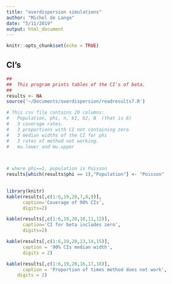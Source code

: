 ```yaml
---
title: "overdispersion simulations"
author: "Michel de Lange"
date: "5/11/2019"
output: html_document
---
```


```r
knitr::opts_chunk$set(echo = TRUE)
```

## CI's



```r
##
##  This program prints tables of the CI's of beta.
##
results <- NA
source('~/Documents/overdispersion/readresults7.R')

# This csv file contains 20 columns:
#   Population, phi, n, b1, b2, N  (that is 6)
#   3 coverage rates.  
#   3 proportions with CI not containing zero
#   3 median widths of the CI for phi
#   3 rates of method not working.
#   mu.lower and mu.upper

 

# where phi==1, population is Poisson
results[which(results$phi == 1),"Population"] <- "Poisson"
 

```

```r
library(knitr)
kable(results[,c(1:6,19,20,7,8,9)],
      caption='Coverage of 90% CIs',
      digits=2)
```

```r
kable(results[,c(1:6,19,20,10,11,12)],
      caption='CI for beta includes zero',
      digits=2)
```

```r
kable(results[,c(1:6,19,20,13,14,15)],
      caption = '90% CIs median width',
      digits = 2)
```

```r
kable(results[,c(1:6,19,20,16,17,18)],
      caption = 'Proportion of times method does not work',
    digits = 2)
```


